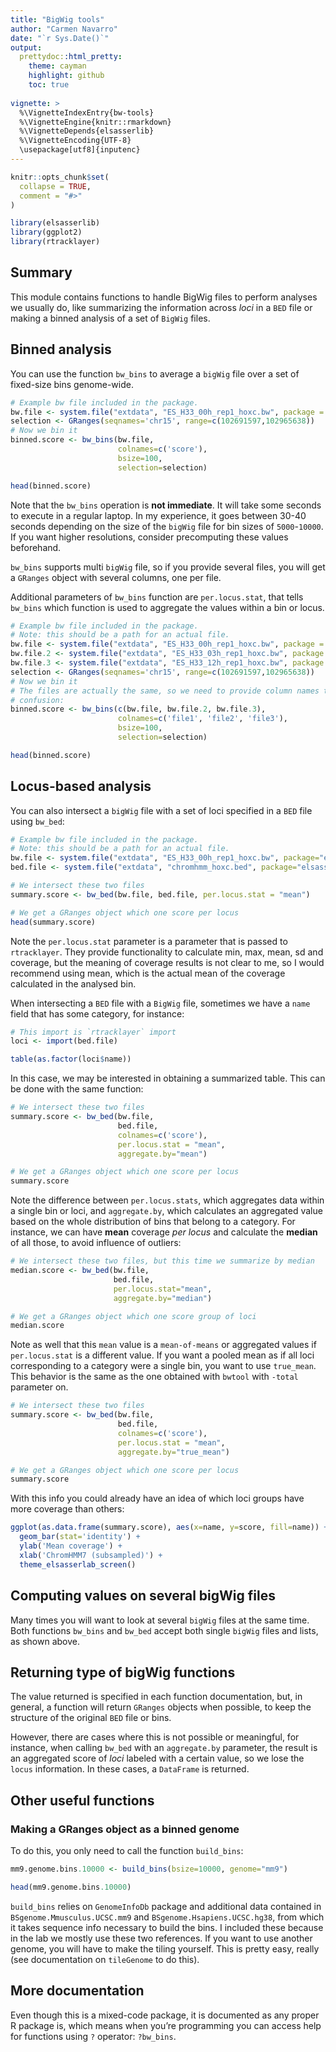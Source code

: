 ```yaml
---
title: "BigWig tools"
author: "Carmen Navarro"
date: "`r Sys.Date()`"
output:
  prettydoc::html_pretty:
    theme: cayman
    highlight: github
    toc: true
  
vignette: >
  %\VignetteIndexEntry{bw-tools}
  %\VignetteEngine{knitr::rmarkdown}
  %\VignetteDepends{elsasserlib}
  %\VignetteEncoding{UTF-8}
  \usepackage[utf8]{inputenc}
---
```


```r
knitr::opts_chunk$set(
  collapse = TRUE,
  comment = "#>"
)
```

```r
library(elsasserlib)
library(ggplot2)
library(rtracklayer)
```

## Summary

This module contains functions to handle BigWig files to perform analyses we 
usually do, like summarizing the information across *loci* in a `BED` file or making
a binned analysis of a set of `BigWig` files.

## Binned analysis

You can use the function `bw_bins` to average a `bigWig` file over a set of 
fixed-size bins genome-wide.

```r
# Example bw file included in the package.
bw.file <- system.file("extdata", "ES_H33_00h_rep1_hoxc.bw", package = "elsasserlib")
selection <- GRanges(seqnames='chr15', range=c(102691597,102965638))
# Now we bin it
binned.score <- bw_bins(bw.file,
                        colnames=c('score'),
                        bsize=100,
                        selection=selection)

head(binned.score)
```


Note that the `bw_bins` operation is **not immediate**. It will take some seconds to execute
in a regular laptop. In my experience, it goes between 30-40 seconds depending
on the size of the `bigWig` file for bin sizes of `5000`-`10000`. If you want
higher resolutions, consider precomputing these values beforehand.

`bw_bins` supports multi `bigWig` file, so if you provide several files, you will
get a `GRanges` object with several columns, one per file.

Additional parameters of `bw_bins` function are `per.locus.stat`, that tells
`bw_bins` which function is used to aggregate the values within a bin or locus.


```r
# Example bw file included in the package.
# Note: this should be a path for an actual file.
bw.file <- system.file("extdata", "ES_H33_00h_rep1_hoxc.bw", package = "elsasserlib")
bw.file.2 <- system.file("extdata", "ES_H33_03h_rep1_hoxc.bw", package = "elsasserlib")
bw.file.3 <- system.file("extdata", "ES_H33_12h_rep1_hoxc.bw", package = "elsasserlib")
selection <- GRanges(seqnames='chr15', range=c(102691597,102965638))
# Now we bin it
# The files are actually the same, so we need to provide column names to avoid
# confusion:
binned.score <- bw_bins(c(bw.file, bw.file.2, bw.file.3),
                        colnames=c('file1', 'file2', 'file3'),
                        bsize=100,
                        selection=selection)

head(binned.score)
```


## Locus-based analysis

You can also intersect a `bigWig` file with a set of loci specified in a `BED`
file using `bw_bed`:

```r
# Example bw file included in the package.
# Note: this should be a path for an actual file.
bw.file <- system.file("extdata", "ES_H33_00h_rep1_hoxc.bw", package="elsasserlib")
bed.file <- system.file("extdata", "chromhmm_hoxc.bed", package="elsasserlib")

# We intersect these two files
summary.score <- bw_bed(bw.file, bed.file, per.locus.stat = "mean")

# We get a GRanges object which one score per locus
head(summary.score)
```

Note the `per.locus.stat` parameter is a parameter that is passed to `rtracklayer`.
They provide functionality to calculate min, max, mean, sd and coverage, but the
meaning of coverage results is not clear to me, so I would recommend using mean,
which is the actual mean of the coverage calculated in the analysed bin.

When intersecting a `BED` file with a `BigWig` file, sometimes we have a `name`
field that has some category, for instance:

```r
# This import is `rtracklayer` import
loci <- import(bed.file)

table(as.factor(loci$name))
```

In this case, we may be interested in obtaining a summarized table. This can
be done with the same function:

```r
# We intersect these two files
summary.score <- bw_bed(bw.file,
                        bed.file,
                        colnames=c('score'),
                        per.locus.stat = "mean",
                        aggregate.by="mean")

# We get a GRanges object which one score per locus
summary.score
```

Note the difference between `per.locus.stats`, which aggregates data within a 
single bin or loci, and `aggregate.by`, which calculates an aggregated value
based on the whole distribution of bins that belong to a category. For instance,
we can have **mean** coverage *per locus* and calculate the **median** of all 
those, to avoid influence of outliers:

```r
# We intersect these two files, but this time we summarize by median
median.score <- bw_bed(bw.file,
                       bed.file,
                       per.locus.stat="mean",
                       aggregate.by="median")

# We get a GRanges object which one score group of loci
median.score
```

Note as well that this `mean` value is a `mean-of-means` or aggregated values
if `per.locus.stat` is a different value. If you want a pooled mean as if all
loci corresponding to a category were a single bin, you want to use `true_mean`.
This behavior is the same as the one obtained with `bwtool` with `-total` 
parameter on.

```r
# We intersect these two files
summary.score <- bw_bed(bw.file,
                        bed.file,
                        colnames=c('score'),
                        per.locus.stat = "mean",
                        aggregate.by="true_mean")

# We get a GRanges object which one score per locus
summary.score
```

With this info you could already have an idea of which loci groups have more
coverage than others:

```r
ggplot(as.data.frame(summary.score), aes(x=name, y=score, fill=name)) + 
  geom_bar(stat='identity') + 
  ylab('Mean coverage') +
  xlab('ChromHMM7 (subsampled)') +
  theme_elsasserlab_screen()
```


## Computing values on several bigWig files

Many times you will want to look at several `bigWig` files at the same time.
Both functions `bw_bins` and `bw_bed` accept both single `bigWig` files and
lists, as shown above.

## Returning type of bigWig functions

The value returned is specified in each function documentation, but, in general,
a function will return `GRanges` objects when possible, to keep the structure
of the original `BED` file or bins.

However, there are cases where this is not possible or meaningful, for instance,
when calling `bw_bed` with an `aggregate.by` parameter, the result is an 
aggregated score of *loci* labeled with a certain value, so we lose the 
`locus` information. In these cases, a `DataFrame` is returned.

## Other useful functions

### Making a GRanges object as a binned genome

To do this, you only need to call the function `build_bins`:

```r
mm9.genome.bins.10000 <- build_bins(bsize=10000, genome="mm9")

head(mm9.genome.bins.10000)
```

`build_bins` relies on `GenomeInfoDb` package and additional data contained in
`BSgenome.Mmusculus.UCSC.mm9` and `BSgenome.Hsapiens.UCSC.hg38`, from which it
takes sequence info necessary to build the bins. I included these because in
the lab we mostly use these two references. If you want to use another
genome, you will have to make the tiling yourself. This is pretty easy, really
(see documentation on `tileGenome` to do this). 

## More documentation
Even though this is a mixed-code package, it is documented as any proper R 
package is, which means when you're programming you can access help
for functions using `?` operator: `?bw_bins`.
